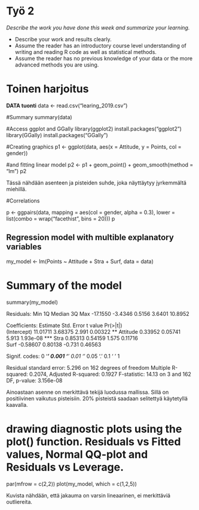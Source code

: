 # Työ 2

*Describe the work you have done this week and summarize your learning.*

- Describe your work and results clearly. 
- Assume the reader has an introductory course level understanding of writing and reading R code as well as statistical methods.
- Assume the reader has no previous knowledge of your data or the more advanced methods you are using.


# Toinen harjoitus

__DATA tuonti__
data <- read.csv("learing_2019.csv")

#Summary
summary(data)

#Access ggplot and GGally
library(ggplot2)
install.packages("ggplot2")
library(GGally)
install.packages("GGally")

#Creating graphics
p1 <- ggplot(data, aes(x = Attitude, y = Points, col = gender))

#and fitting linear model
p2 <- p1 + geom_point() + geom_smooth(method = "lm")
p2

Tässä nähdään asenteen ja pisteiden suhde, joka näyttäytyy jyrkemmältä miehillä. 


#Correlations

p <- ggpairs(data, mapping = aes(col = gender, alpha = 0.3), lower = list(combo = wrap("facethist", bins = 20)))
p
     
## Regression model with multible explanatory variables
my_model <- lm(Points ~ Attitude + Stra + Surf, data = data)

# Summary of the model
summary(my_model)


Residuals:
     Min       1Q   Median       3Q      Max 
-17.1550  -3.4346   0.5156   3.6401  10.8952 

Coefficients:
            Estimate Std. Error t value Pr(>|t|)    
(Intercept) 11.01711    3.68375   2.991  0.00322 ** 
Attitude     0.33952    0.05741   5.913 1.93e-08 ***
Stra         0.85313    0.54159   1.575  0.11716    
Surf        -0.58607    0.80138  -0.731  0.46563    

Signif. codes:  0 ‘***’ 0.001 ‘**’ 0.01 ‘*’ 0.05 ‘.’ 0.1 ‘ ’ 1

Residual standard error: 5.296 on 162 degrees of freedom
Multiple R-squared:  0.2074,	Adjusted R-squared:  0.1927 
F-statistic: 14.13 on 3 and 162 DF,  p-value: 3.156e-08


Ainoastaan asenne on merkittävä tekijä luodussa mallissa. Sillä on positiivinen vaikutus pisteisiin. 20% pisteistä saadaan selitettyä käytetyllä kaavalla. 



# drawing diagnostic plots using the plot() function. Residuals vs Fitted values, Normal QQ-plot and Residuals vs Leverage.
par(mfrow = c(2,2))
plot(my_model, which = c(1,2,5))


Kuvista nähdään, että jakauma on varsin lineaarinen, ei merkittäviä outliereita.

     